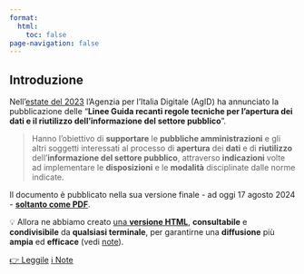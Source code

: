 ```yaml
---
format:
  html:
    toc: false
page-navigation: false
---
```


## Introduzione {.unnumbered}

Nell'[estate del 2023](https://www.agid.gov.it/it/agenzia/stampa-e-comunicazione/notizie/2023/08/03/open-data-agid-adotta-linee-guida) l'Agenzia per l'Italia Digitale (AgID) ha annunciato la pubblicazione delle "**Linee Guida recanti regole tecniche per l'apertura dei dati e il riutilizzo dell'informazione del settore pubblico**".

> Hanno l'obiettivo di **supportare** le **pubbliche amministrazioni** e gli altri soggetti interessati al processo di **apertura** dei **dati** e di **riutilizzo** dell'**informazione del settore pubblico**, attraverso **indicazioni** volte ad implementare le **disposizioni** e le **modalità** disciplinate dalle norme indicate.

Il documento è pubblicato nella sua versione finale - ad oggi 17 agosto 2024 - [**soltanto come PDF**](https://www.agid.gov.it/sites/agid/files/2024-05/lg-open-data_v.1.0_1.pdf).

💡 Allora ne abbiamo creato [una **versione HTML**](prefazione.qmd), **consultabile** e **condivisibile** da **qualsiasi terminale**, per garantirne una **diffusione** più **ampia** ed **efficace** (vedi [note](ndr.qmd)).

[👉 Leggile](prefazione.qmd){.btn-action-primary .btn-action .btn .btn-primary .btn-lg} [ℹ️ Note](ndr.qmd){.btn-action-primary .btn-action .btn .btn-secondary .btn-lg}
